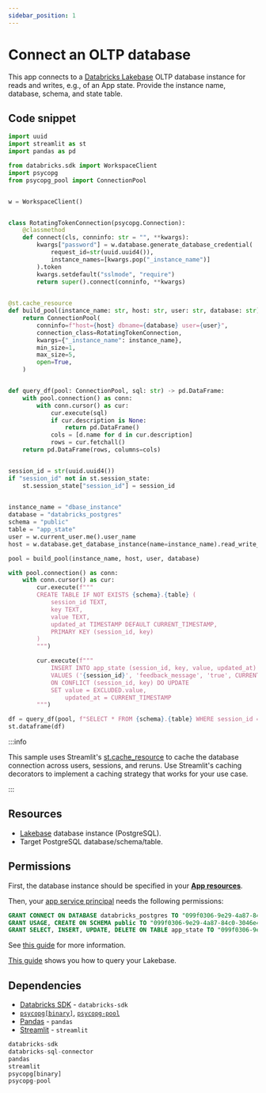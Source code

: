 ```yaml
---
sidebar_position: 1
---
```


# Connect an OLTP database

This app connects to a [Databricks Lakebase](https://docs.databricks.com/aws/en/oltp/) OLTP database instance for reads and writes, e.g., of an App state. Provide the instance name, database, schema, and state table.

## Code snippet

```python title="app.py"
import uuid
import streamlit as st
import pandas as pd

from databricks.sdk import WorkspaceClient
import psycopg
from psycopg_pool import ConnectionPool


w = WorkspaceClient()


class RotatingTokenConnection(psycopg.Connection):
    @classmethod
    def connect(cls, conninfo: str = "", **kwargs):
        kwargs["password"] = w.database.generate_database_credential(
            request_id=str(uuid.uuid4()),
            instance_names=[kwargs.pop("_instance_name")]
        ).token
        kwargs.setdefault("sslmode", "require")
        return super().connect(conninfo, **kwargs)

        
@st.cache_resource
def build_pool(instance_name: str, host: str, user: str, database: str) -> ConnectionPool:
    return ConnectionPool(
        conninfo=f"host={host} dbname={database} user={user}",
        connection_class=RotatingTokenConnection,
        kwargs={"_instance_name": instance_name},
        min_size=1,
        max_size=5,
        open=True,
    )


def query_df(pool: ConnectionPool, sql: str) -> pd.DataFrame:
    with pool.connection() as conn:
        with conn.cursor() as cur:
            cur.execute(sql)
            if cur.description is None:
                return pd.DataFrame()
            cols = [d.name for d in cur.description]
            rows = cur.fetchall()
    return pd.DataFrame(rows, columns=cols)


session_id = str(uuid.uuid4())
if "session_id" not in st.session_state:
    st.session_state["session_id"] = session_id

    
instance_name = "dbase_instance"
database = "databricks_postgres"
schema = "public"
table = "app_state"
user = w.current_user.me().user_name
host = w.database.get_database_instance(name=instance_name).read_write_dns

pool = build_pool(instance_name, host, user, database)

with pool.connection() as conn:
    with conn.cursor() as cur:
        cur.execute(f"""
        CREATE TABLE IF NOT EXISTS {schema}.{table} (
            session_id TEXT,
            key TEXT,
            value TEXT,
            updated_at TIMESTAMP DEFAULT CURRENT_TIMESTAMP,
            PRIMARY KEY (session_id, key)
        )
        """)

        cur.execute(f"""
            INSERT INTO app_state (session_id, key, value, updated_at)
            VALUES ('{session_id}', 'feedback_message', 'true', CURRENT_TIMESTAMP)
            ON CONFLICT (session_id, key) DO UPDATE
            SET value = EXCLUDED.value,
                updated_at = CURRENT_TIMESTAMP
        """)

df = query_df(pool, f"SELECT * FROM {schema}.{table} WHERE session_id = '{session_id}'")
st.dataframe(df)
```

:::info

This sample uses Streamlit's [st.cache_resource](https://docs.streamlit.io/develop/concepts/architecture/caching#stcache_resource) to cache the database connection across users, sessions, and reruns. Use Streamlit's caching decorators to implement a caching strategy that works for your use case.

:::

## Resources

- [Lakebase](https://docs.databricks.com/aws/en/oltp/) database instance (PostgreSQL).
- Target PostgreSQL database/schema/table.

## Permissions

First, the database instance should be specified in your [**App resources**](https://docs.databricks.com/aws/en/dev-tools/databricks-apps/resources).

Then, your [app service principal](https://docs.databricks.com/aws/en/dev-tools/databricks-apps/#how-does-databricks-apps-manage-authorization) needs the following permissions:

```sql
GRANT CONNECT ON DATABASE databricks_postgres TO "099f0306-9e29-4a87-84c0-3046e4bcea02";
GRANT USAGE, CREATE ON SCHEMA public TO "099f0306-9e29-4a87-84c0-3046e4bcea02";
GRANT SELECT, INSERT, UPDATE, DELETE ON TABLE app_state TO "099f0306-9e29-4a87-84c0-3046e4bcea02";
```

See [this guide](https://docs.databricks.com/aws/en/oltp/pg-roles?language=PostgreSQL#create-postgres-roles-and-grant-privileges-for-databricks-identities) for more information.

[This guide](https://learn.microsoft.com/en-us/azure/databricks/oltp/query/sql-editor#create-a-new-query) shows you how to query your Lakebase.

## Dependencies

- [Databricks SDK](https://pypi.org/project/databricks-sdk/) - `databricks-sdk`
- [`psycopg[binary]`](https://pypi.org/project/psycopg/), [`psycopg-pool`](https://pypi.org/project/psycopg-pool/)
- [Pandas](https://pypi.org/project/pandas/) - `pandas`
- [Streamlit](https://pypi.org/project/streamlit/) - `streamlit`

```python title="requirements.txt"
databricks-sdk
databricks-sql-connector
pandas
streamlit
psycopg[binary]
psycopg-pool
```

